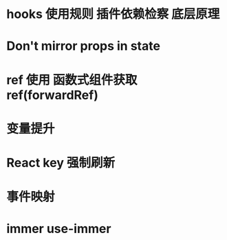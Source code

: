 
<Meta title="规约/React/hooks" />

# hooks 使用规则 插件依赖检察 底层原理

# Don't mirror props in state

# ref 使用 函数式组件获取 ref(forwardRef)

# 变量提升

# React key 强制刷新

# 事件映射

# immer use-immer

<!-- if else
enum as const -->
